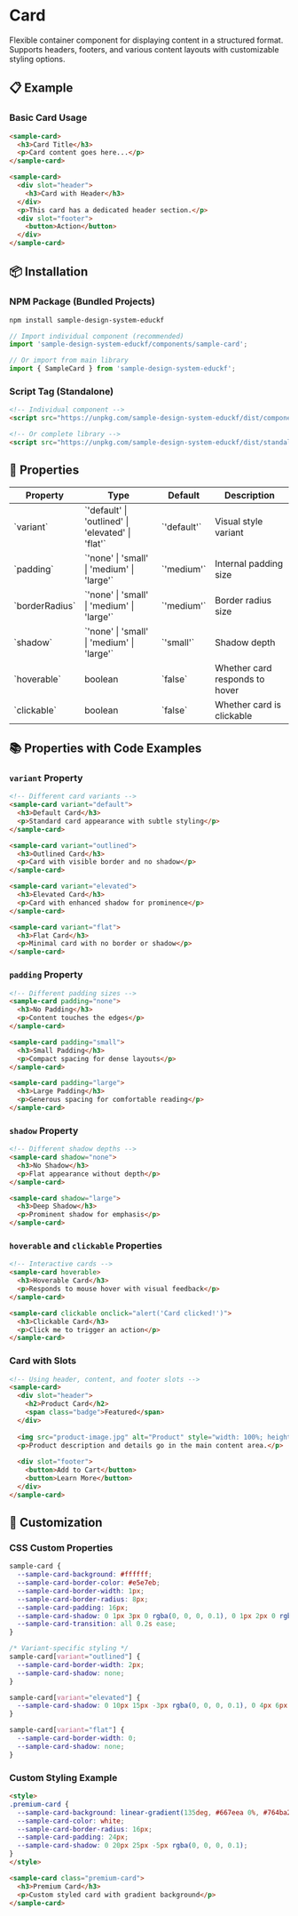 # Card

Flexible container component for displaying content in a structured format. Supports headers, footers, and various content layouts with customizable styling options.

## 📋 Example

### Basic Card Usage
```html
<sample-card>
  <h3>Card Title</h3>
  <p>Card content goes here...</p>
</sample-card>

<sample-card>
  <div slot="header">
    <h3>Card with Header</h3>
  </div>
  <p>This card has a dedicated header section.</p>
  <div slot="footer">
    <button>Action</button>
  </div>
</sample-card>
```

## 📦 Installation

### NPM Package (Bundled Projects)
```bash
npm install sample-design-system-educkf
```

```javascript
// Import individual component (recommended)
import 'sample-design-system-educkf/components/sample-card';

// Or import from main library
import { SampleCard } from 'sample-design-system-educkf';
```

### Script Tag (Standalone)
```html
<!-- Individual component -->
<script src="https://unpkg.com/sample-design-system-educkf/dist/components/sample-card.js"></script>

<!-- Or complete library -->
<script src="https://unpkg.com/sample-design-system-educkf/dist/standalone/index.js"></script>
```

## 🎨 Properties

<div className="overflow-x-auto">
  <table className="w-full border-collapse border border-gray-200 dark:border-gray-700 mb-6">
    <thead>
      <tr className="bg-gray-50 dark:bg-gray-800">
        <th className="border border-gray-200 dark:border-gray-700 px-4 py-2 text-left font-semibold">Property</th>
        <th className="border border-gray-200 dark:border-gray-700 px-4 py-2 text-left font-semibold">Type</th>
        <th className="border border-gray-200 dark:border-gray-700 px-4 py-2 text-left font-semibold">Default</th>
        <th className="border border-gray-200 dark:border-gray-700 px-4 py-2 text-left font-semibold">Description</th>
      </tr>
    </thead>
    <tbody>
      <tr>
        <td className="border border-gray-200 dark:border-gray-700 px-4 py-2 font-mono text-sm">`variant`</td>
        <td className="border border-gray-200 dark:border-gray-700 px-4 py-2 font-mono text-sm">`'default' | 'outlined' | 'elevated' | 'flat'`</td>
        <td className="border border-gray-200 dark:border-gray-700 px-4 py-2 font-mono text-sm">`'default'`</td>
        <td className="border border-gray-200 dark:border-gray-700 px-4 py-2">Visual style variant</td>
      </tr>
      <tr>
        <td className="border border-gray-200 dark:border-gray-700 px-4 py-2 font-mono text-sm">`padding`</td>
        <td className="border border-gray-200 dark:border-gray-700 px-4 py-2 font-mono text-sm">`'none' | 'small' | 'medium' | 'large'`</td>
        <td className="border border-gray-200 dark:border-gray-700 px-4 py-2 font-mono text-sm">`'medium'`</td>
        <td className="border border-gray-200 dark:border-gray-700 px-4 py-2">Internal padding size</td>
      </tr>
      <tr>
        <td className="border border-gray-200 dark:border-gray-700 px-4 py-2 font-mono text-sm">`borderRadius`</td>
        <td className="border border-gray-200 dark:border-gray-700 px-4 py-2 font-mono text-sm">`'none' | 'small' | 'medium' | 'large'`</td>
        <td className="border border-gray-200 dark:border-gray-700 px-4 py-2 font-mono text-sm">`'medium'`</td>
        <td className="border border-gray-200 dark:border-gray-700 px-4 py-2">Border radius size</td>
      </tr>
      <tr>
        <td className="border border-gray-200 dark:border-gray-700 px-4 py-2 font-mono text-sm">`shadow`</td>
        <td className="border border-gray-200 dark:border-gray-700 px-4 py-2 font-mono text-sm">`'none' | 'small' | 'medium' | 'large'`</td>
        <td className="border border-gray-200 dark:border-gray-700 px-4 py-2 font-mono text-sm">`'small'`</td>
        <td className="border border-gray-200 dark:border-gray-700 px-4 py-2">Shadow depth</td>
      </tr>
      <tr>
        <td className="border border-gray-200 dark:border-gray-700 px-4 py-2 font-mono text-sm">`hoverable`</td>
        <td className="border border-gray-200 dark:border-gray-700 px-4 py-2 font-mono text-sm">boolean</td>
        <td className="border border-gray-200 dark:border-gray-700 px-4 py-2 font-mono text-sm">`false`</td>
        <td className="border border-gray-200 dark:border-gray-700 px-4 py-2">Whether card responds to hover</td>
      </tr>
      <tr>
        <td className="border border-gray-200 dark:border-gray-700 px-4 py-2 font-mono text-sm">`clickable`</td>
        <td className="border border-gray-200 dark:border-gray-700 px-4 py-2 font-mono text-sm">boolean</td>
        <td className="border border-gray-200 dark:border-gray-700 px-4 py-2 font-mono text-sm">`false`</td>
        <td className="border border-gray-200 dark:border-gray-700 px-4 py-2">Whether card is clickable</td>
      </tr>
    </tbody>
  </table>
</div>

## 📚 Properties with Code Examples

### `variant` Property
```html
<!-- Different card variants -->
<sample-card variant="default">
  <h3>Default Card</h3>
  <p>Standard card appearance with subtle styling</p>
</sample-card>

<sample-card variant="outlined">
  <h3>Outlined Card</h3>
  <p>Card with visible border and no shadow</p>
</sample-card>

<sample-card variant="elevated">
  <h3>Elevated Card</h3>
  <p>Card with enhanced shadow for prominence</p>
</sample-card>

<sample-card variant="flat">
  <h3>Flat Card</h3>
  <p>Minimal card with no border or shadow</p>
</sample-card>
```

### `padding` Property
```html
<!-- Different padding sizes -->
<sample-card padding="none">
  <h3>No Padding</h3>
  <p>Content touches the edges</p>
</sample-card>

<sample-card padding="small">
  <h3>Small Padding</h3>
  <p>Compact spacing for dense layouts</p>
</sample-card>

<sample-card padding="large">
  <h3>Large Padding</h3>
  <p>Generous spacing for comfortable reading</p>
</sample-card>
```

### `shadow` Property
```html
<!-- Different shadow depths -->
<sample-card shadow="none">
  <h3>No Shadow</h3>
  <p>Flat appearance without depth</p>
</sample-card>

<sample-card shadow="large">
  <h3>Deep Shadow</h3>
  <p>Prominent shadow for emphasis</p>
</sample-card>
```

### `hoverable` and `clickable` Properties
```html
<!-- Interactive cards -->
<sample-card hoverable>
  <h3>Hoverable Card</h3>
  <p>Responds to mouse hover with visual feedback</p>
</sample-card>

<sample-card clickable onclick="alert('Card clicked!')">
  <h3>Clickable Card</h3>
  <p>Click me to trigger an action</p>
</sample-card>
```

### Card with Slots
```html
<!-- Using header, content, and footer slots -->
<sample-card>
  <div slot="header">
    <h2>Product Card</h2>
    <span class="badge">Featured</span>
  </div>
  
  <img src="product-image.jpg" alt="Product" style="width: 100%; height: auto;" />
  <p>Product description and details go in the main content area.</p>
  
  <div slot="footer">
    <button>Add to Cart</button>
    <button>Learn More</button>
  </div>
</sample-card>
```

## 🎨 Customization

### CSS Custom Properties
```css
sample-card {
  --sample-card-background: #ffffff;
  --sample-card-border-color: #e5e7eb;
  --sample-card-border-width: 1px;
  --sample-card-border-radius: 8px;
  --sample-card-padding: 16px;
  --sample-card-shadow: 0 1px 3px 0 rgba(0, 0, 0, 0.1), 0 1px 2px 0 rgba(0, 0, 0, 0.06);
  --sample-card-transition: all 0.2s ease;
}

/* Variant-specific styling */
sample-card[variant="outlined"] {
  --sample-card-border-width: 2px;
  --sample-card-shadow: none;
}

sample-card[variant="elevated"] {
  --sample-card-shadow: 0 10px 15px -3px rgba(0, 0, 0, 0.1), 0 4px 6px -2px rgba(0, 0, 0, 0.05);
}

sample-card[variant="flat"] {
  --sample-card-border-width: 0;
  --sample-card-shadow: none;
}
```

### Custom Styling Example
```html
<style>
.premium-card {
  --sample-card-background: linear-gradient(135deg, #667eea 0%, #764ba2 100%);
  --sample-card-color: white;
  --sample-card-border-radius: 16px;
  --sample-card-padding: 24px;
  --sample-card-shadow: 0 20px 25px -5px rgba(0, 0, 0, 0.1);
}
</style>

<sample-card class="premium-card">
  <h3>Premium Card</h3>
  <p>Custom styled card with gradient background</p>
</sample-card>
``` 